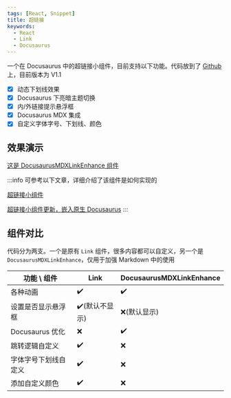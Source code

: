 ```yaml
---
tags: [React, Snippet]
title: 超链接
keywords:
  - React
  - Link
  - Docusaurus
---
```



一个在 Docusaurus 中的超链接小组件，目前支持以下功能。代码放到了 [Github](https://github.com/Casta-mere/Link) 上，目前版本为 V1.1

- [x] 动态下划线效果
- [x] Docusaurus 下亮暗主题切换
- [x] 内/外链接提示悬浮框
- [x] Docusaurus MDX 集成
- [x] 自定义字体字号、下划线、颜色

## 效果演示

<div className="tailwind">
  <div className="text-2xl mb-4">
    <Link
      title="这是 Link 组件"
      url="/docs/Snippets/Components/Link"
      onSameUrl="refresh"
    />
  </div>
</div>

[这是 DocusaurusMDXLinkEnhance 组件](/docs/Snippets/Components/Link)

:::info
可参考以下文章，详细介绍了该组件是如何实现的

[超链接小组件](/blog/Link)

[超链接小组件更新，嵌入原生 Docusaurus](/blog/Link-update-2025-08)
:::

## 组件对比

代码分为两支。一个是原有 `Link` 组件，很多内容都可以自定义，另一个是 `DocusaurusMDXLinkEnhance`，仅用于加强 Markdown 中的使用

| 功能 \\ 组件         | Link           | DocusaurusMDXLinkEnhance |
| -------------------- | -------------- | ------------------------ |
| 各种动画             | ✔️             | ✔️                       |
| 设置是否显示悬浮框   | ✔️(默认不显示) | ❌(默认显示)             |
| Docusaurus 优化      | ❌             | ✔️                       |
| 跳转逻辑自定义       | ✔️             | ❌                       |
| 字体字号下划线自定义 | ✔️             | ❌                       |
| 添加自定义颜色       | ✔️             | ❌                       |
